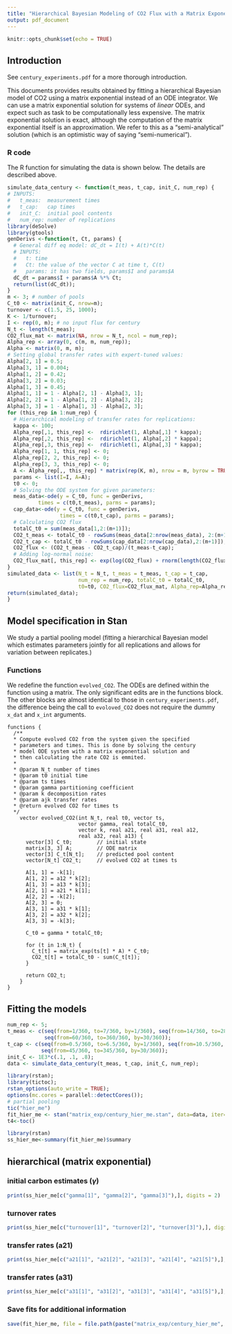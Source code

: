 ```yaml
---
title: "Hierarchical Bayesian Modeling of CO2 Flux with a Matrix Exponential Solution"
output: pdf_document
---
```


```r
knitr::opts_chunk$set(echo = TRUE)
```
## Introduction

See `century_experiments.pdf` for a more thorough introduction.

This documents provides results obtained by fitting a hierarchical Bayesian model of CO2 using a matrix exponential instead of an ODE integrator. We can use a matrix exponential solution for systems of _linear_ ODEs, and expect such as task to be computationally less expensive. The matrix exponential solution is exact, although the computation of the matrix exponential itself is an approximation. We refer to this as a "semi-analytical" solution (which is an optimistic way of saying "semi-numerical"). 


### R code

The R function for simulating the data is shown below. The details are described above.
```r
simulate_data_century <- function(t_meas, t_cap, init_C, num_rep) {
# INPUTS: 
#   t_meas:  measurement times
#   t_cap:   cap times
#   init_C:  initial pool contents
#   num_rep: number of replications
library(deSolve)
library(gtools)
genDerivs <-function(t, Ct, params) {
  # General diff eq model: dC_dt = I(t) + A(t)*C(t)
  # INPUTS:
  #   t: time
  #   Ct: the value of the vector C at time t, C(t)
  #   params: it has two fields, params$I and params$A
  dC_dt = params$I + params$A %*% Ct;
  return(list(dC_dt));
}
m <- 3; # number of pools
C_t0 <- matrix(init_C, nrow=m);
turnover <- c(1.5, 25, 1000);
K <- 1/turnover;
I <- rep(0, m); # no input flux for century
N_t <- length(t_meas);
CO2_flux_mat <- matrix(NA, nrow = N_t, ncol = num_rep);
Alpha_rep <- array(0, c(m, m, num_rep));
Alpha <- matrix(0, m, m);
# Setting global transfer rates with expert-tuned values:
Alpha[2, 1] = 0.5;
Alpha[3, 1] = 0.004;
Alpha[1, 2] = 0.42;
Alpha[3, 2] = 0.03;
Alpha[1, 3] = 0.45;
Alpha[1, 1] = 1 - Alpha[2, 1] - Alpha[3, 1];
Alpha[2, 2] = 1 - Alpha[1, 2] - Alpha[3, 2];
Alpha[3, 3] = 1 - Alpha[1, 3] - Alpha[2, 3];
for (this_rep in 1:num_rep) {
  # Hierarchical modeling of transfer rates for replications:
  kappa <- 100;
  Alpha_rep[,1, this_rep] <-  rdirichlet(1, Alpha[,1] * kappa);
  Alpha_rep[,2, this_rep] <-  rdirichlet(1, Alpha[,2] * kappa);
  Alpha_rep[,3, this_rep] <-  rdirichlet(1, Alpha[,3] * kappa);
  Alpha_rep[1, 1, this_rep] <- 0;
  Alpha_rep[2, 2, this_rep] <- 0;
  Alpha_rep[3, 3, this_rep] <- 0;
  A <- Alpha_rep[,, this_rep] * matrix(rep(K, m), nrow = m, byrow = TRUE) - diag(K);
  params <- list(I=I, A=A);
  t0 <- 0;
  # Solving the ODE system for given parameters:
  meas_data<-ode(y = C_t0, func = genDerivs,
          times = c(t0,t_meas), parms = params);
  cap_data<-ode(y = C_t0, func = genDerivs,
                 times = c(t0,t_cap), parms = params);
  # Calculating CO2 flux 
  totalC_t0 = sum(meas_data[1,2:(m+1)]);
  CO2_t_meas <- totalC_t0 - rowSums(meas_data[2:nrow(meas_data), 2:(m+1)]);
  CO2_t_cap <- totalC_t0 - rowSums(cap_data[2:nrow(cap_data),2:(m+1)]);
  CO2_flux <- (CO2_t_meas - CO2_t_cap)/(t_meas-t_cap); 
  # Adding log-normal noise:
  CO2_flux_mat[, this_rep] <- exp(log(CO2_flux) + rnorm(length(CO2_flux),0,.5));
}
simulated_data <- list(N_t = N_t, t_meas = t_meas, t_cap = t_cap, 
                       num_rep = num_rep, totalC_t0 = totalC_t0,
                       t0=t0, CO2_flux=CO2_flux_mat, Alpha_rep=Alpha_rep);
return(simulated_data);
}
```

## Model specification in Stan

We study a partial pooling model (fitting a hierarchical Bayesian model which estimates parameters jointly for all replications and allows for variation between replicates.)

### Functions

We redefine the function `evolved_CO2`. The ODEs are defined within the function using a matrix. The only significant edits are in the functions block. The other blocks are almost identical to those in `century_experiments.pdf`, the difference being the call to `evoloved_CO2` does not require the dummy `x_dat` and `x_int` arguments.

```
functions {   
  /** 
  * Compute evolved CO2 from the system given the specified 
  * parameters and times. This is done by solving the century
  * model ODE system with a matrix exponential solution and
  * then calculating the rate CO2 is emmited.
  * 
  * @param N_t number of times
  * @param t0 initial time
  * @param ts times
  * @param gamma partitioning coefficient
  * @param k decomposition rates 
  * @param ajk transfer rates
  * @return evolved CO2 for times ts 
  */ 
    vector evolved_CO2(int N_t, real t0, vector ts, 
                       vector gamma, real totalC_t0, 
                       vector k, real a21, real a31, real a12, 
                       real a32, real a13) { 
      vector[3] C_t0;        // initial state 
      matrix[3, 3] A;        // ODE matrix
      vector[3] C_t[N_t];    // predicted pool content
      vector[N_t] CO2_t;     // evolved CO2 at times ts

      A[1, 1] = -k[1];
      A[1, 2] = a12 * k[2];
      A[1, 3] = a13 * k[3];
      A[2, 1] = a21 * k[1];
      A[2, 2] = -k[2];
      A[2, 3] = 0;
      A[3, 1] = a31 * k[1];
      A[3, 2] = a32 * k[2];
      A[3, 3] = -k[3];

      C_t0 = gamma * totalC_t0;

      for (t in 1:N_t) {
        C_t[t] = matrix_exp(ts[t] * A) * C_t0;
        CO2_t[t] = totalC_t0 - sum(C_t[t]); 
      }

      return CO2_t; 
    } 
}
```


## Fitting the models
```r
num_rep <- 5;
t_meas <- c(seq(from=1/360, to=7/360, by=1/360), seq(from=14/360, to=28/360, by=7/360),
            seq(from=60/360, to=360/360, by=30/360));
t_cap <- c(seq(from=0.5/360, to=6.5/360, by=1/360), seq(from=10.5/360, to=24.5/360, by=7/360),
           seq(from=45/360, to=345/360, by=30/360));
init_C <- 1E3*c(.1, .1, .8);
data <- simulate_data_century(t_meas, t_cap, init_C, num_rep);

library(rstan);
library(tictoc);
rstan_options(auto_write = TRUE);
options(mc.cores = parallel::detectCores());
# partial pooling
tic("hier_me")
fit_hier_me <- stan("matrix_exp/century_hier_me.stan", data=data, iter=1500, seed=1234);
t4<-toc()
```


```r
library(rstan)
ss_hier_me<-summary(fit_hier_me)$summary
```

## hierarchical (matrix exponential)

### initial carbon estimates ($\gamma$)
```r
print(ss_hier_me[c("gamma[1]", "gamma[2]", "gamma[3]"),], digits = 2)
```


### turnover rates 
```r
print(ss_hier_me[c("turnover[1]", "turnover[2]", "turnover[3]"),], digits = 1)
```


### transfer rates (a21)
```r
print(ss_hier_me[c("a21[1]", "a21[2]", "a21[3]", "a21[4]", "a21[5]"),], digits = 2)
```


### transfer rates (a31)
```r
print(ss_hier_me[c("a31[1]", "a31[2]", "a31[3]", "a31[4]", "a31[5]"),], digits = 2)
```

### Save fits for additional information
```r
save(fit_hier_me, file = file.path(paste("matrix_exp/century_hier_me", "Fit.Rsave", sep = "")))
```
